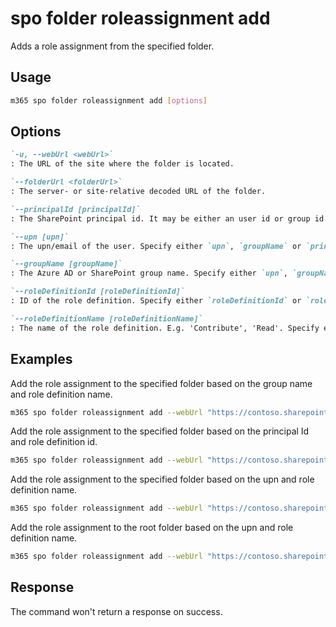 
# spo folder roleassignment add

Adds a role assignment from the specified folder.

## Usage

```sh
m365 spo folder roleassignment add [options]
```

## Options

```md definition-list
`-u, --webUrl <webUrl>`
: The URL of the site where the folder is located.

`--folderUrl <folderUrl>`
: The server- or site-relative decoded URL of the folder.

`--principalId [principalId]`
: The SharePoint principal id. It may be either an user id or group id for which the role assignment will be addd. Specify either `upn`, `groupName` or `principalId` but not multiple.

`--upn [upn]`
: The upn/email of the user. Specify either `upn`, `groupName` or `principalId` but not multiple.

`--groupName [groupName]`
: The Azure AD or SharePoint group name. Specify either `upn`, `groupName` or `principalId` but not multiple.

`--roleDefinitionId [roleDefinitionId]`
: ID of the role definition. Specify either `roleDefinitionId` or `roleDefinitionName` but not both.

`--roleDefinitionName [roleDefinitionName]`
: The name of the role definition. E.g. 'Contribute', 'Read'. Specify either `roleDefinitionId` or `roleDefinitionName` but not both.
```

<Global />

## Examples

Add the role assignment to the specified folder based on the group name and role definition name.

```sh
m365 spo folder roleassignment add --webUrl "https://contoso.sharepoint.com/sites/contoso-sales" --folderUrl  "/Shared Documents/FolderPermission" --groupName "saleGroup" --roleDefinitionName "Edit"
```

Add the role assignment to the specified folder based on the principal Id and role definition id.

```sh
m365 spo folder roleassignment add --webUrl "https://contoso.sharepoint.com/sites/contoso-sales" --folderUrl "/Shared Documents/FolderPermission" --principalId 2 --roleDefinitionId 1073741827 
```

Add the role assignment to the specified folder based on the upn and role definition name.

```sh
m365 spo folder roleassignment add --webUrl "https://contoso.sharepoint.com/sites/contoso-sales" --folderUrl "/Shared Documents/FolderPermission" --upn "test@contoso.onmicrosoft.com" --roleDefinitionName "Edit"
```

Add the role assignment to the root folder based on the upn and role definition name.

```sh
m365 spo folder roleassignment add --webUrl "https://contoso.sharepoint.com/sites/contoso-sales" --folderUrl "/Shared Documents" --upn "test@contoso.onmicrosoft.com" --roleDefinitionName "Edit"
```

## Response

The command won't return a response on success.
